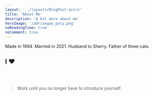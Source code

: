 ```yaml
---
layout: '../layouts/BlogPost.astro'
title: 'About Me'
description: 'A bit more about me'
heroImage: '/adriangao_poly.png'
noReadingTime: true
noComment: true
---
```


Made in 1994. Married in 2021. Husband to Sherry. Father of three cats.

## I ♥


<TagCloud />

<br />
<br />

> Work until you no longer have to introduce yourself.
